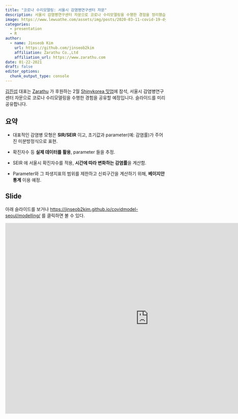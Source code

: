 ```yaml
---
title: "코로나 수리모델링: 서울시 감염병연구센터 자문"
description: 서울시 감염병연구센터 자문으로 코로나 수리모델링을 수행한 경험을 정리했습니다. 본 내용은 2월 Shinykorea 밋업에서 발표할 예정입니다.
image: https://www.lewuathe.com/assets/img/posts/2020-03-11-covid-19-dynamics-with-sir-model/sir.png
categories:
  - presentation
  - R
author:
  - name: Jinseob Kim
    url: https://github.com/jinseob2kim
    affiliation: Zarathu Co.,Ltd
    affiliation_url: https://www.zarathu.com
date: 01-22-2021
draft: false
editor_options: 
  chunk_output_type: console
---
```


<style type="text/css">
details:hover { cursor: pointer }
</style>



[김진섭](https://github.com/jinseob2kim) 대표는 [Zarathu](https://www.zarathu.com) 가 후원하는 2월 [Shinykorea 밋업](https://github.com/shinykorea/Meetup)에 참석, 서울시 감염병연구센터 자문으로 코로나 수리모델링을 수행한 경험을 공유할 예정입니다. 슬라이드를 미리 공유합니다. 



## 요약

* 대표적인 감염병 모형은 **SIR/SEIR** 이고, 초기값과 parameter(예: 감염률)가 주어진 미분방정식으로 표현.


* 확진자수 등 **실제 데이터를 활용**, parameter 들을 추정.


* SEIR 에 서울시 확진자수를 적용, **시간에 따라 변화하는 감염률**을 계산함.


* Parameter와 그 파생지표의 범위를 제한하고 신뢰구간을 계산하기 위해, **베이지안통계** 이용 예정. 



## Slide

아래 슬라이드를 보거나 [https://jinseob2kim.github.io/covidmodel-seoul/modelling/](https://jinseob2kim.github.io/covidmodel-seoul/modelling/) 를 클릭하면 볼 수 있다.

<iframe src="https://jinseob2kim.github.io/covidmodel-seoul/modelling/" width="900" height="600" style="border: none;"></iframe>

